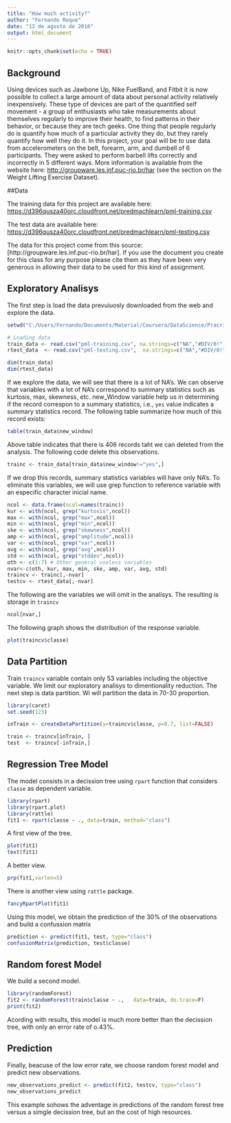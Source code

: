 ---
title: "How much activity?"
author: "Fernando Roque"
date: "13 de agosto de 2016"
output: html_document
---

```{r setup, include=FALSE}
knitr::opts_chunk$set(echo = TRUE)
```

## Background

Using devices such as Jawbone Up, Nike FuelBand, and Fitbit it is now possible to collect a large amount of data about personal activity relatively inexpensively. These type of devices are part of the quantified self movement - a group of enthusiasts who take measurements about themselves regularly to improve their health, to find patterns in their behavior, or because they are tech geeks. One thing that people regularly do is quantify how much of a particular activity they do, but they rarely quantify how well they do it. In this project, your goal will be to use data from accelerometers on the belt, forearm, arm, and dumbell of 6 participants. They were asked to perform barbell lifts correctly and incorrectly in 5 different ways. More information is available from the website here: [http://groupware.les.inf.puc-rio.br/har](http://groupware.les.inf.puc-rio.br/har) (see the section on the Weight Lifting Exercise Dataset).

##Data

The training data for this project are available here: [https://d396qusza40orc.cloudfront.net/predmachlearn/pml-training.csv](https://d396qusza40orc.cloudfront.net/predmachlearn/pml-training.csv)

The test data are available here: [https://d396qusza40orc.cloudfront.net/predmachlearn/pml-testing.csv](https://d396qusza40orc.cloudfront.net/predmachlearn/pml-testing.csv)

The data for this project come from this source: [http://groupware.les.inf.puc-rio.br/har]. If you use the document you create for this class for any purpose please cite them as they have been very generous in allowing their data to be used for this kind of assignment.

## Exploratory Analisys

The first step is load the data prevuiuosly downloaded from the web and explore the data.

```{r}
setwd("C:/Users/Fernando/Documents/Material/Coursera/DataScience/Pracrical machine")

# Loading data
train_data <- read.csv("pml-training.csv", na.strings=c("NA","#DIV/0!",""))
rtest_data  <- read.csv("pml-testing.csv",  na.strings=c("NA","#DIV/0!",""))

```

```{r}
dim(train_data)
dim(rtest_data)
```

If we explore the data, we will see that there is a lot of NA's. We can observe that variables with a lot of NA's correspond to summary statistics such as kurtosis, max, skewness, etc. new_Window variable help us in determining if the record correspon to a summary statistics, i.e., `yes` value indicates a summary statistics record. The following table summarize how much of this record exists:
```{r}
table(train_data$new_window)
```
Above table indicates that there is 406 records taht we can deleted from the analysis. The following code delete this observations.
```{r}
trainc <- train_data[train_data$new_window!="yes",]
```
If we drop this records, summary statistics variables will have only NA's. To eliminate this variables, we will use grep function to reference variable with an especific character inicial name. 

```{r}
ncol <- data.frame(ncol=names(trainc))
kur <- with(ncol, grep("kurtosis",ncol))
max <- with(ncol, grep("max",ncol))
min <- with(ncol, grep("min",ncol))
ske <- with(ncol, grep("skewness",ncol))
amp <- with(ncol, grep("amplitude",ncol))
var <- with(ncol, grep("var",ncol))
avg <- with(ncol, grep("avg",ncol))
std <- with(ncol, grep("stddev",ncol))
oth <- c(1:7) # Other general useless variables
nvar<-c(oth, kur, max, min, ske, amp, var, avg, std)
traincv <- trainc[,-nvar]
testcv <- rtest_data[,-nvar]
```

The following are the variables we will omit in the analisys. The resulting is storage in `traincv`

```{r}
ncol[nvar,]
```

The following graph shows the distribution of the response variable.

```{r}
plot(traincv$classe)
```


## Data Partition 

Train `traincv` variable contain only 53 variables including the objective variable. We limit our exploratory analisys to dimentionality reduction. The next step is data partition. Wi will partition the data in 70-30 proportion. 

```{r, message=FALSE}
library(caret)
set.seed(123)

inTrain <- createDataPartition(y=traincv$classe, p=0.7, list=FALSE)

train <- traincv[inTrain, ]
test  <- traincv[-inTrain,]
```


## Regression Tree Model


The model consists in a decission tree using `rpart`  function that considers `classe` as dependent variable.
```{r}
library(rpart)
library(rpart.plot)
library(rattle)
fit1 <- rpart(classe ~ ., data=train, method="class")
```

A first view of the tree.
```{r}
plot(fit1)
text(fit1)
```

A better view.
```{r}
prp(fit1,varlen=5)
```

There is another view using `rattle` package.

```{r}
fancyRpartPlot(fit1)
```

Using this model, we obtain the prediction of the 30% of the observations and build a confussion matrix

```{r}
prediction <- predict(fit1, test, type="class")
confusionMatrix(prediction, test$classe)
```

## Random forest Model


We build a second model.
```{r, message=FALSE}
library(randomForest)
fit2 <- randomForest(train$classe ~ .,   data=train, do.trace=F)
print(fit2)
```

Acording with results, this model is much more better than the decission tree, with only an error rate of o.43%.

## Prediction
Finally, beacuse of the low error rate, we choose random forest model and predict new observations.
  
```{r}
new_observations_predict <- predict(fit2, testcv, type="class")
new_observations_predict
```


This example sohows the adventage in predictions of the random forest tree versus a simgle decission tree, but an the cost of high resources.